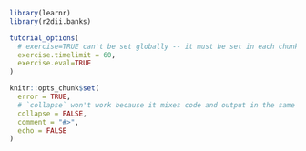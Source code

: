 ```r
library(learnr)
library(r2dii.banks)

tutorial_options(
  # exercise=TRUE can't be set globally -- it must be set in each chunk
  exercise.timelimit = 60,
  exercise.eval=TRUE
)

knitr::opts_chunk$set(
  error = TRUE,
  # `collapse` won't work because it mixes code and output in the same console
  collapse = FALSE,
  comment = "#>", 
  echo = FALSE
)
```
